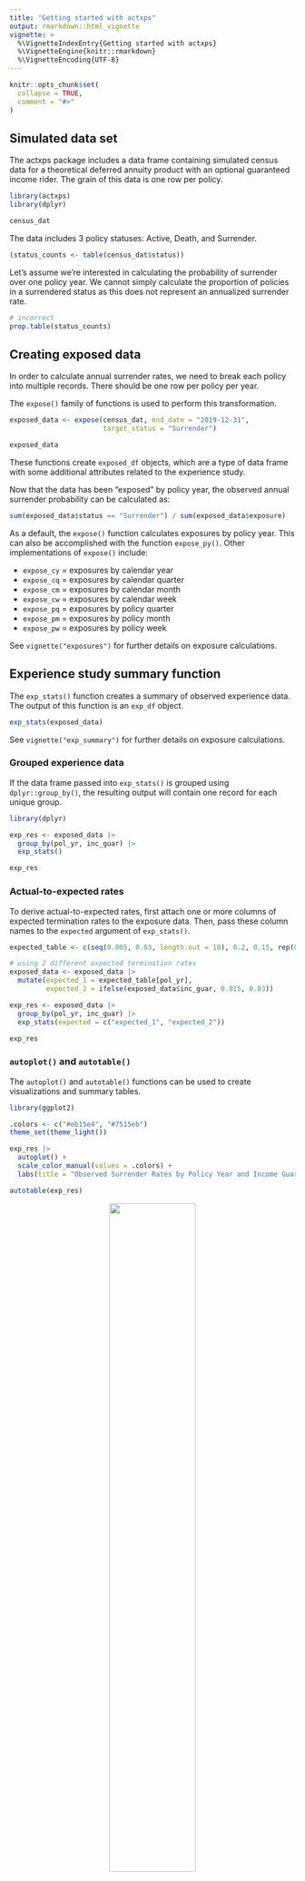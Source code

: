 ---
title: "Getting started with actxps"
output: rmarkdown::html_vignette
vignette: >
  %\VignetteIndexEntry{Getting started with actxps}
  %\VignetteEngine{knitr::rmarkdown}
  %\VignetteEncoding{UTF-8}
---

```{r setup, include = FALSE}
knitr::opts_chunk$set(
  collapse = TRUE,
  comment = "#>"
)
```

## Simulated data set

The actxps package includes a data frame containing simulated census data for a theoretical deferred annuity product with an optional guaranteed income rider. The grain of this data is one row per policy.

```{r packages, message=FALSE}
library(actxps)
library(dplyr)

census_dat
```

The data includes 3 policy statuses: Active, Death, and Surrender.

```{r status-count}
(status_counts <- table(census_dat$status))
```

Let's assume we're interested in calculating the probability of surrender over one policy year. We cannot simply calculate the proportion of policies in a surrendered status as this does not represent an annualized surrender rate.

```{r naive}
# incorrect
prop.table(status_counts)
```

## Creating exposed data

In order to calculate annual surrender rates, we need to break each policy into multiple records. There should be one row per policy per year.

The `expose()` family of functions is used to perform this transformation.


```{r example}
exposed_data <- expose(census_dat, end_date = "2019-12-31",
                       target_status = "Surrender")

exposed_data
```

These functions create `exposed_df` objects, which are a type of data frame with some additional attributes related to the experience study.

Now that the data has been "exposed" by policy year, the observed annual surrender probability can be calculated as:

```{r term-rate}
sum(exposed_data$status == "Surrender") / sum(exposed_data$exposure)
```

As a default, the `expose()` function calculates exposures by policy year. This can also be accomplished with the function `expose_py()`. Other implementations of `expose()` include:

- `expose_cy` = exposures by calendar year
- `expose_cq` = exposures by calendar quarter
- `expose_cm` = exposures by calendar month
- `expose_cw` = exposures by calendar week
- `expose_pq` = exposures by policy quarter
- `expose_pm` = exposures by policy month
- `expose_pw` = exposures by policy week

See `vignette("exposures")` for further details on exposure calculations.

## Experience study summary function

The `exp_stats()` function creates a summary of observed experience data. The output of this function is an `exp_df` object.

```{r stats-1}
exp_stats(exposed_data)
```

See `vignette("exp_summary")` for further details on exposure calculations.

### Grouped experience data

If the data frame passed into `exp_stats()` is grouped using `dplyr::group_by()`, the resulting output will contain one record for each unique group.

```{r stats-grouped}
library(dplyr)

exp_res <- exposed_data |>
  group_by(pol_yr, inc_guar) |>
  exp_stats()

exp_res
```

### Actual-to-expected rates

To derive actual-to-expected rates, first attach one or more columns of expected termination rates to the exposure data. Then, pass these column names to the `expected` argument of `exp_stats()`.

```{r stats-ae}

expected_table <- c(seq(0.005, 0.03, length.out = 10), 0.2, 0.15, rep(0.05, 3))

# using 2 different expected termination rates
exposed_data <- exposed_data |>
  mutate(expected_1 = expected_table[pol_yr],
         expected_2 = ifelse(exposed_data$inc_guar, 0.015, 0.03))

exp_res <- exposed_data |>
  group_by(pol_yr, inc_guar) |>
  exp_stats(expected = c("expected_1", "expected_2"))

exp_res

```

### `autoplot()` and `autotable()`

The `autoplot()` and `autotable()` functions can be used to create visualizations and summary tables.

```{r plot, warning=FALSE, message=FALSE, dpi = 400}

library(ggplot2)

.colors <- c("#eb15e4", "#7515eb")
theme_set(theme_light())

exp_res |>
  autoplot() +
  scale_color_manual(values = .colors) +
  labs(title = "Observed Surrender Rates by Policy Year and Income Guarantee Presence")

```

```{r table, eval = FALSE}
autotable(exp_res)
```

<center><img src="../man/figures/exp_gt.png" width="55%" height="55%" /></center>

### `summary()`

Calling the `summary()` function on an `exp_df` object re-summarizes experience results. This also produces an `exp_df` object.

```{r summary-1}
summary(exp_res)
```

If additional variables are passed to `...`, these variables become groups in the re-summarized `exp_df` object.

```{r summary-2}
summary(exp_res, inc_guar)
```

## Shiny App

Passing an `exposed_df` object to the `exp_shiny()` function launches a shiny app that enables interactive exploration of experience data.

```{r shiny, eval = FALSE}
exp_shiny(exposed_data)
```

<img src="../man/figures/exp_shiny.png" width="100%" />
